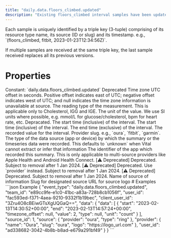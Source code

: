 ```yaml
---
title: "daily.data.floors_climbed.updated"
description: "Existing floors_climbed interval samples have been updated"
---
```

<Warning>
Each sample is uniquely identified by a triple key (3-tuple) comprising of its resource type name,
its source (ID or slug) and its timestamp. e.g., `(floors_climbed, fitbit, 2023-01-23T12:34:56Z)`.

If multiple samples are received at the same triple key, the last sample received replaces all its
previous versions.
</Warning>
# Properties
<ResponseField name="event_type" type="const string" required="true">
Constant: `daily.data.floors_climbed.updated`
</ResponseField>
<ResponseField name="team_id" type="string" required="true">
</ResponseField>
<ResponseField name="user_id" type="string" required="true">
</ResponseField>
<ResponseField name="client_user_id" type="string" required="true">
</ResponseField>
<ResponseField name="data" type="TimeseriesData" required="true">
<Expandable title="TimeseriesData" defaultOpen="true">
<ResponseField name="data" type="ClientFacingIntervalSample[]" required="true">
<Expandable title="Item Schema: ClientFacingIntervalSample" defaultOpen="true">
<ResponseField name="id" type="integer | null">
Deprecated
</ResponseField>
<ResponseField name="timezone_offset" type="integer | null">
Time zone UTC offset in seconds. Positive offset indicates east of UTC; negative offset indicates west of UTC; and null indicates the time zone information is unavailable at source.
</ResponseField>
<ResponseField name="type" type="string | null">
The reading type of the measurement. This is applicable only to Cholesterol, IGG and IGE.
</ResponseField>
<ResponseField name="unit" type="string" required="true">
The unit of the value. We use SI units where possible, e.g. mmol/L for glucose/cholesterol, bpm for heart rate, etc.
</ResponseField>
<ResponseField name="timestamp" type="string" required="true">
Depracated. The start time (inclusive) of the interval.
</ResponseField>
<ResponseField name="start" type="string" required="true">
The start time (inclusive) of the interval.
</ResponseField>
<ResponseField name="end" type="string" required="true">
The end time (exclusive) of the interval.
</ResponseField>
<ResponseField name="value" type="number" required="true">
The recorded value for the interval.
</ResponseField>
</Expandable>
</ResponseField>
<ResponseField name="source_id" type="integer" required="true">
</ResponseField>
<ResponseField name="source" type="ClientFacingSource" required="true">
<Expandable title="ClientFacingSource" defaultOpen="true">
<ResponseField name="provider" type="string" required="true">
Provider slug. e.g., `oura`, `fitbit`, `garmin`.
</ResponseField>
<ResponseField name="type" type="string | null">
The type of the data source (app or device) by which the summary or the timeseries data were recorded. This defaults to `unknown` when Vital cannot extract or infer that information
</ResponseField>
<ResponseField name="app_id" type="string | null">
The identifier of the app which recorded this summary. This is only applicable to multi-source providers like Apple Health and Android Health Connect.
</ResponseField>
<ResponseField name="name" type="string" required="true">
[⚠️ Deprecated] Deprecated. Subject to removal after 1 Jan 2024.
</ResponseField>
<ResponseField name="slug" type="string" required="true">
[⚠️ Deprecated] Deprecated. Use `provider` instead. Subject to removal after 1 Jan 2024.
</ResponseField>
<ResponseField name="logo" type="string" required="true">
[⚠️ Deprecated] Deprecated. Subject to removal after 1 Jan 2024.
</ResponseField>
</Expandable>
</ResponseField>
<ResponseField name="provider" type="ClientFacingProvider" required="true">
<Expandable title="ClientFacingProvider" defaultOpen="true">
<ResponseField name="name" type="string" required="true">
Name of source of information
</ResponseField>
<ResponseField name="slug" type="string" required="true">
Slug for designated source
</ResponseField>
<ResponseField name="logo" type="string" required="true">
URL for source logo
</ResponseField>
</Expandable>
</ResponseField>
<ResponseField name="user_id" type="string" required="true">
</ResponseField>
</Expandable>
</ResponseField>
# Examples
<CodeGroup>
```json Example
{
  "event_type": "daily.data.floors_climbed.updated",
  "team_id": "e89cc9fe-e1c0-41bc-a83a-728b8cb1056f",
  "user_id": "fac593ed-f371-4aea-9210-9332f1b19bec",
  "client_user_id": "3Zru4O8cBEiwGTsXgUQGaQ==",
  "data": {
    "data": [
      {
        "start": "2023-02-13T14:30:52+00:00",
        "end": "2023-02-13T14:57:24+00:00",
        "timezone_offset": null,
        "value": 2,
        "type": null,
        "unit": "count"
      }
    ],
    "source_id": 1,
    "source": {
      "provider": "oura",
      "type": "ring"
    },
    "provider": {
      "name": "Oura",
      "slug": "oura",
      "logo": "https://logo_url.com"
    },
    "user_id": "ad338682-3042-4b8b-b8ad-e679a291bf49"
  }
}
```
</CodeGroup>
